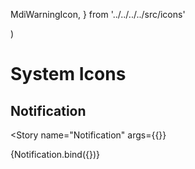 
  MdiWarningIcon,
} from '../../../../src/icons'

<Meta
  title="Components/Icons/System Icons"
  decorators={decorators}
/>

  <Grid container direction="row" spacing={1}>
    <Grid item>
      <MdiWarningIcon {...args} />
    </Grid>
  </Grid>
)

# System Icons

## Notification
<Story
  name="Notification"
  args={{}}
>
  {Notification.bind({})}
</Story>
